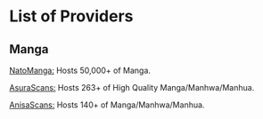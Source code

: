 # List of Providers

## Manga

[NatoManga:](https://www.natomanga.com/) Hosts 50,000+ of Manga.

[AsuraScans:](https://asuracomic.net/) Hosts 263+ of High Quality Manga/Manhwa/Manhua.

[AnisaScans:](https://anisascans.in/) Hosts 140+ of Manga/Manhwa/Manhua.
